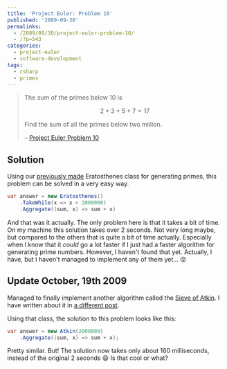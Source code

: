 ---
title: 'Project Euler: Problem 10'
published: '2009-09-30'
permalinks:
  - /2009/09/30/project-euler-problem-10/
  - /?p=543
categories:
  - project-euler
  - software-development
tags:
  - csharp
  - primes
---

> The sum of the primes below 10 is
>
> $$
> 2 + 3 + 5 + 7 = 17
> $$
>
> Find the sum of all the primes below two million.
>
> – [Project Euler Problem 10](https://projecteuler.net/problem=10)

## Solution

Using our <a href="/?p=176">previously made</a> Eratosthenes class for generating primes, this problem can be solved in a very easy way.

```csharp
var answer = new Eratosthenes()
    .TakeWhile(x => x < 2000000)
    .Aggregate((sum, x) => sum + x)
```

And that was it actually. The only problem here is that it takes a bit of time. On my machine this solution takes over 2 seconds. Not very long maybe, but compared to the others that is quite a bit of time actually. Especially when I know that it _could_ go a lot faster if I just had a faster algorithm for generating prime numbers. However, I haven't found that yet. Actually, I have, but I haven't managed to implement any of them yet... 😛

## Update October, 19th 2009

Managed to finally implement another algorithm called the <a href="http://en.wikipedia.org/wiki/Sieve_of_Atkin">Sieve of Atkin</a>. I have written about it in <a href="/?p=674">a different post</a>.

Using that class, the solution to this problem looks like this:

```csharp
var answer = new Atkin(2000000)
    .Aggregate((sum, x) => sum + x);
```

Pretty similar. But! The solution now takes only about 160 milliseconds, instead of the original 2 seconds 😄 Is that cool or what?
